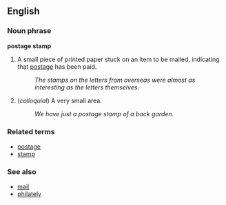 ==English==

===Noun phrase===
'''postage stamp'''

# A small piece of printed paper stuck on an item to be mailed, indicating that [[postage]] has been paid.
#: ''The stamps on the letters from overseas were almost as interesting as the letters themselves.''
# (''colloquial'') A very small area.
#: ''We have just a postage stamp of a back garden.''

===Related terms===
*[[postage]]
*[[stamp]]

===See also===
*[[mail]]
*[[philately]]